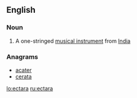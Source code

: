 ==English==

===Noun===
{{en-noun}}

# {{label|en|musical instruments}} A one-stringed [[musical instrument]] from [[India]]

===Anagrams===
* [[acater#English|acater]]
* [[cerata#English|cerata]]

[[lo:ectara]]
[[ru:ectara]]